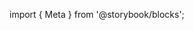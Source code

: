 ﻿import { Meta } from '@storybook/blocks';

<Meta of={ButtonStories} />
<Title />

Basic component that handles styling and functionality for a button.

## Source

https://github.com/rdkcentral/Lightning-UI-Components/blob/develop/packages/@lightningjs/ui-components/src/components/Button/Button.js

## Usage

Used to convey an interactable portion of the interface, a button can present text, an icon, a checkbox, or both text and an icon or checkbox.It has support in all the modes.

```js
import { Button } from '@lightningjs/ui-components';

class Example extends lng.Component {
  static _template() {
    return {
      Button: {
        type: Button,
        title: 'Button'
      }
    };
  }
}
```

### Sizing

By default, `Button` widths dynamically adjust to account for `title` and `icon` widths and `padding`, with a minimum width defined by `minWidth`.

If you want a specific `Button` width no matter what the size of content, set the `fixed` property to `true`. The `minWidth` here will still be honored.

If you want a `Button` that is fully dynamic, set `minWidth` to `1`.

If you'd like to have a fixed button with a width smaller than the `minWidth`, you'll need to set the `minWidth` to a value less than or equal to the provided width.

## API

### Properties

| name    | type            | readonly | default   | description                                                 |
| ------- | --------------- | -------- | --------- | ----------------------------------------------------------- |
| fixed   | boolean         | false    | false     | when true, `w` overrides dynamically calclulated width      |
| justify | string          | false    | 'center'  | alignment of the button's content                           |
| prefix  | object \| array | -        | undefined | Lightning components to be placed to the left of the title  |
| suffix  | object \| array | -        | undefined | Lightning components to be placed to the right of the title |
| title   | string          | false    | undefined | button text                                                 |

### Style Properties

| name            | type                          | description                                                                            |
| --------------- | ----------------------------- | -------------------------------------------------------------------------------------- |
| contentColor    | string                        | color to be applied to the prefix and suffix icons                                     |
| justify         | 'center' \| 'left' \| 'right' | alignment of the button's content                                                      |
| minWidth        | number                        | used as a fallback width if no width is passed into the component and `fixed` is false |
| paddingX        | number                        | space between the button horizontal edge and the content                               |
| paddingXNoTitle | number                        | space between the button horizontal edge and the content if no title is provided       |
| textStyle       | string \| object              | text style to apply to the title                                                       |
| titlePadding    | number                        | padding between title and prefix                                                       |
